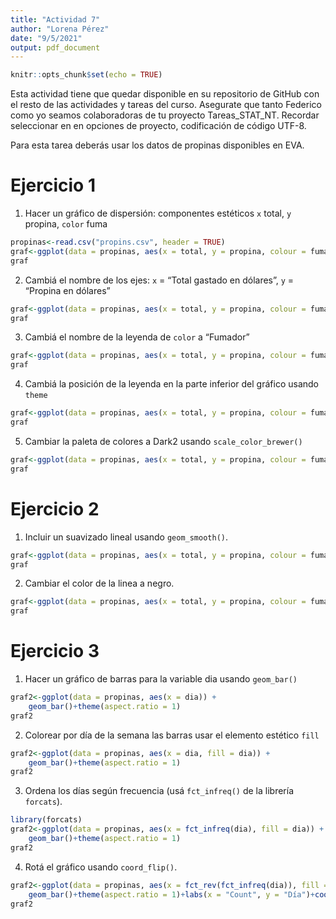 ```yaml
---
title: "Actividad 7"
author: "Lorena Pérez"
date: "9/5/2021"
output: pdf_document
---
```


```r
knitr::opts_chunk$set(echo = TRUE)
```

Esta actividad tiene que quedar disponible en su repositorio de GitHub con el resto de las actividades y tareas del curso. Asegurate que tanto Federico como yo seamos colaboradoras de tu proyecto Tareas_STAT_NT.
Recordar seleccionar en en opciones de proyecto, codificación de código UTF-8.

Para esta tarea deberás usar los datos de propinas disponibles en EVA.

# Ejercicio 1

1. Hacer un gráfico de dispersión: componentes estéticos `x` total, `y` propina, `color` fuma

```r
propinas<-read.csv("propins.csv", header = TRUE)
graf<-ggplot(data = propinas, aes(x = total, y = propina, colour = fuma)) + geom_point() + theme(aspect.ratio = 1)
graf
```

2. Cambiá el nombre de los ejes: `x` = "Total gastado en dólares", `y` = "Propina en dólares"

```r

graf<-ggplot(data = propinas, aes(x = total, y = propina, colour = fuma)) + geom_point() + theme(aspect.ratio = 1)+labs(x = "Total gastado en dólares", y = "Propina en dólares")
graf
```

3. Cambiá el nombre de la leyenda de `color` a "Fumador"

```r

graf<-ggplot(data = propinas, aes(x = total, y = propina, colour = fuma)) + geom_point() + theme(aspect.ratio = 1)+labs(x = "Total gastado en dólares", y = "Propina en dólares",legend.title = "Fumador")
graf
```

4. Cambiá la posición de la leyenda en la parte inferior del gráfico usando `theme`

```r

graf<-ggplot(data = propinas, aes(x = total, y = propina, colour = fuma)) + geom_point() + theme(aspect.ratio = 1)+labs(x = "Total gastado en dólares", y = "Propina en dólares",legend.title = "Fumador")+theme(legend.position = "bottom",
graf
```

5. Cambiar la paleta de colores a Dark2 usando `scale_color_brewer()`

```r

graf<-ggplot(data = propinas, aes(x = total, y = propina, colour = fuma)) + geom_point() + theme(aspect.ratio = 1)+labs(x = "Total gastado en dólares", y = "Propina en dólares",legend.title = "Fumador")+theme(legend.position = "bottom")+scale_colour_brewer(palette ="Set1")
graf
```



# Ejercicio 2

1. Incluir un suavizado lineal usando `geom_smooth()`.

```r

graf<-ggplot(data = propinas, aes(x = total, y = propina, colour = fuma)) + geom_point() + geom_smooth(method=lm)+theme(aspect.ratio = 1)+labs(x = "Total gastado en dólares", y = "Propina en dólares",legend.title = "Fumador")+theme(legend.position = "bottom")+scale_colour_brewer(palette ="Set1")
graf
```

2. Cambiar el color de la linea a negro.


```r

graf<-ggplot(data = propinas, aes(x = total, y = propina, colour = fuma)) + geom_point() + geom_smooth(aes(group=fuma), method="lm", color = "black", size=0.5)+theme(aspect.ratio = 1)+labs(x = "Total gastado en dólares", y = "Propina en dólares",legend.title = "Fumador")+theme(legend.position = "bottom")+scale_colour_brewer(palette ="Set1")
graf
```


# Ejercicio 3

1. Hacer un gráfico de barras para la variable dia usando `geom_bar()`

```r
graf2<-ggplot(data = propinas, aes(x = dia)) +
    geom_bar()+theme(aspect.ratio = 1)
graf2
```

2. Colorear por día de la semana las barras usar el elemento estético `fill`

```r
graf2<-ggplot(data = propinas, aes(x = dia, fill = dia)) +
    geom_bar()+theme(aspect.ratio = 1)
graf2
```

3. Ordena los días según frecuencia (usá `fct_infreq()` de la librería `forcats`).

```r
library(forcats)
graf2<-ggplot(data = propinas, aes(x = fct_infreq(dia), fill = dia)) +
    geom_bar()+theme(aspect.ratio = 1)
graf2
```

4. Rotá el gráfico usando `coord_flip()`.

```r
graf2<-ggplot(data = propinas, aes(x = fct_rev(fct_infreq(dia)), fill = dia)) +
    geom_bar()+theme(aspect.ratio = 1)+labs(x = "Count", y = "Día")+coord_flip()
graf2
```

